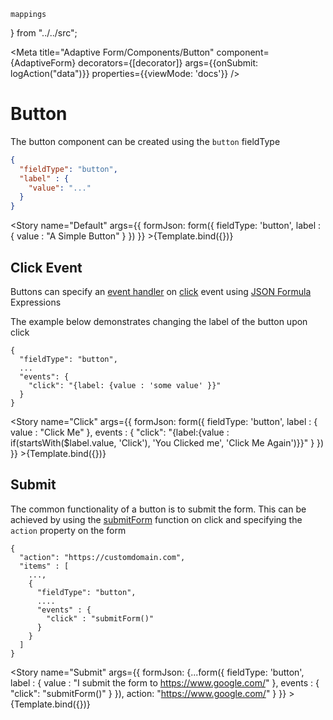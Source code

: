     mappings
} from "../../src";

<Meta title="Adaptive Form/Components/Button"
      component={AdaptiveForm}
      decorators={[decorator]}
      args={{onSubmit: logAction("data")}}
      properties={{viewMode: 'docs'}}
/>


# Button

The button component can be created using the `button` fieldType

```json
{
  "fieldType": "button",
  "label" : {
    "value": "..."
  }
}
```

<Story
    name="Default"
args={{
    formJson: form({
        fieldType: 'button',
        label : {
            value : "A Simple Button"
        }
    })
}} >{Template.bind({})}</Story>

## Click Event

Buttons can specify an
[event handler](https://git.corp.adobe.com/pages/livecycle/af2-docs/spec/latest/index.html#_event_handler) on
[click](https://git.corp.adobe.com/pages/livecycle/af2-docs/spec/latest/index.html#event-click) event using
[JSON Formula](https://git.corp.adobe.com/pages/livecycle/af2-docs/spec/latest/index.html#_expression_grammar)
Expressions

The example below demonstrates changing the label of the button upon click
```
{
  "fieldType": "button",
  ...
  "events": {
    "click": "{label: {value : 'some value' }}"
  }
}
```


<Story
    name="Click"
args={{
    formJson: form({
        fieldType: 'button',
        label : {
            value : "Click Me"
        },
        events : {
            "click": "{label:{value : if(startsWith($label.value, 'Click'), 'You Clicked me', 'Click Me Again')}}"
        }
    })
}} >{Template.bind({})}</Story>

## Submit

The common functionality of a button is to submit the form. This can be achieved by using the
[submitForm](https://git.corp.adobe.com/pages/livecycle/af2-docs/spec/latest/index.html#submit_form_function) function
on click and specifying the `action` property on the form

```
{
  "action": "https://customdomain.com",
  "items" : [
    ...,
    {
      "fieldType": "button",
      ....
      "events" : {
        "click" : "submitForm()"
      }
    }
  ]
}
```

<Story
    name="Submit"
    args={{
        formJson: {...form({
            fieldType: 'button',
            label : {
                value : "I submit the form to https://www.google.com/"
            },
            events : {
                "click": "submitForm()"
            }
        }),
        action: "https://www.google.com/"
        }
    }} >{Template.bind({})}</Story>
